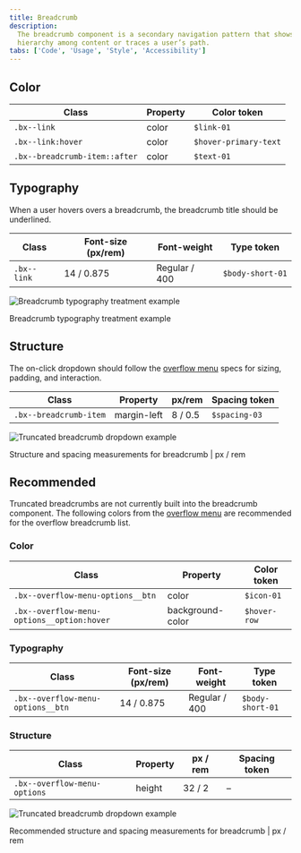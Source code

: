 ```yaml
---
title: Breadcrumb
description:
  The breadcrumb component is a secondary navigation pattern that shows
  hierarchy among content or traces a user’s path.
tabs: ['Code', 'Usage', 'Style', 'Accessibility']
---
```


## Color

| Class                         | Property | Color token           |
| ----------------------------- | -------- | --------------------- |
| `.bx--link`                   | color    | `$link-01`            |
| `.bx--link:hover`             | color    | `$hover-primary-text` |
| `.bx--breadcrumb-item::after` | color    | `$text-01`            |

## Typography

When a user hovers overs a breadcrumb, the breadcrumb title should be
underlined.

| Class       | Font-size (px/rem) | Font-weight   | Type token       |
| ----------- | ------------------ | ------------- | ---------------- |
| `.bx--link` | 14 / 0.875         | Regular / 400 | `$body-short-01` |

<div className="image--fixed">

![Breadcrumb typography treatment example](images/breadcrumb-style-1.png)

</div>

<Caption>Breadcrumb typography treatment example</Caption>

## Structure

The on-click dropdown should follow the
[overflow menu](/components/overflow-menu/code) specs for sizing, padding, and
interaction.

| Class                  | Property    | px/rem  | Spacing token |
| ---------------------- | ----------- | ------- | ------------- |
| `.bx--breadcrumb-item` | margin-left | 8 / 0.5 | `$spacing-03` |

<div className="image--fixed">

![Truncated breadcrumb dropdown example](images/breadcrumb-style-2.png)

</div>

<Caption>Structure and spacing measurements for breadcrumb | px / rem</Caption>

## Recommended

Truncated breadcrumbs are not currently built into the breadcrumb component. The
following colors from the [overflow menu](/components/overflow-menu/style) are
recommended for the overflow breadcrumb list.

### Color

| Class                                      | Property         | Color token  |
| ------------------------------------------ | ---------------- | ------------ |
| `.bx--overflow-menu-options__btn`          | color            | `$icon-01`   |
| `.bx--overflow-menu-options__option:hover` | background-color | `$hover-row` |

### Typography

| Class                             | Font-size (px/rem) | Font-weight   | Type token       |
| --------------------------------- | ------------------ | ------------- | ---------------- |
| `.bx--overflow-menu-options__btn` | 14 / 0.875         | Regular / 400 | `$body-short-01` |

### Structure

| Class                        | Property | px / rem | Spacing token |
| ---------------------------- | -------- | -------- | ------------- |
| `.bx--overflow-menu-options` | height   | 32 / 2   | –             |

<div className="image--fixed">

![Truncated breadcrumb dropdown example](images/breadcrumb-style-3.png)

</div>

<Caption>
  Recommended structure and spacing measurements for breadcrumb | px / rem
</Caption>
